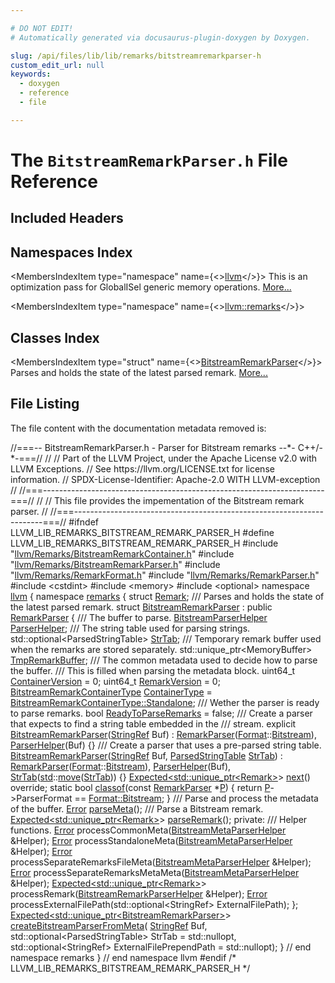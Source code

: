 ```yaml
---

# DO NOT EDIT!
# Automatically generated via docusaurus-plugin-doxygen by Doxygen.

slug: /api/files/lib/lib/remarks/bitstreamremarkparser-h
custom_edit_url: null
keywords:
  - doxygen
  - reference
  - file

---
```





# The `BitstreamRemarkParser.h` File Reference

<DoxygenPage pluginConfig={pluginConfig}>



## Included Headers

<IncludesList>
<IncludesListItem
  filePath="llvm/Remarks/BitstreamRemarkContainer.h"
  permalink="/docs/api/files/include/include/llvm/include/llvm/remarks/bitstreamremarkcontainer-h"
  isLocal="true" />
<IncludesListItem
  filePath="llvm/Remarks/BitstreamRemarkParser.h"
  permalink="/docs/api/files/include/include/llvm/include/llvm/remarks/bitstreamremarkparser-h"
  isLocal="true" />
<IncludesListItem
  filePath="llvm/Remarks/RemarkFormat.h"
  permalink="/docs/api/files/include/include/llvm/include/llvm/remarks/remarkformat-h"
  isLocal="true" />
<IncludesListItem
  filePath="llvm/Remarks/RemarkParser.h"
  permalink="/docs/api/files/include/include/llvm/include/llvm/remarks/remarkparser-h"
  isLocal="true" />
<IncludesListItem
  filePath="cstdint"
  permalink=""
  isLocal="false" />
<IncludesListItem
  filePath="memory"
  permalink=""
  isLocal="false" />
<IncludesListItem
  filePath="optional"
  permalink=""
  isLocal="false" />
</IncludesList>

## Namespaces Index

<MembersIndex>

<MembersIndexItem
  type="namespace"
  name={<><a href="/docs/api/namespaces/llvm">llvm</a></>}>
This is an optimization pass for GlobalISel generic memory operations. <a href="/docs/api/namespaces/llvm/#details">More...</a>
</MembersIndexItem>

<MembersIndexItem
  type="namespace"
  name={<><a href="/docs/api/namespaces/llvm/remarks">llvm::remarks</a></>}>
</MembersIndexItem>

</MembersIndex>

## Classes Index

<MembersIndex>

<MembersIndexItem
  type="struct"
  name={<><a href="/docs/api/structs/llvm/remarks/bitstreamremarkparser">BitstreamRemarkParser</a></>}>
Parses and holds the state of the latest parsed remark. <a href="/docs/api/structs/llvm/remarks/bitstreamremarkparser/#details">More...</a>
</MembersIndexItem>

</MembersIndex>


## File Listing

The file content with the documentation metadata removed is:

<ProgramListing>

<Link id="l00001" /><CodeLine lineNumber="1"><Highlight kind="comment">//===-- BitstreamRemarkParser.h - Parser for Bitstream remarks --&#42;- C++/-&#42;-===//</Highlight><Highlight kind="normal"></Highlight></CodeLine>
<Link id="l00002" /><CodeLine lineNumber="2"><Highlight kind="normal"></Highlight><Highlight kind="comment">//</Highlight><Highlight kind="normal"></Highlight></CodeLine>
<Link id="l00003" /><CodeLine lineNumber="3"><Highlight kind="normal"></Highlight><Highlight kind="comment">// Part of the LLVM Project, under the Apache License v2.0 with LLVM Exceptions.</Highlight><Highlight kind="normal"></Highlight></CodeLine>
<Link id="l00004" /><CodeLine lineNumber="4"><Highlight kind="normal"></Highlight><Highlight kind="comment">// See https://llvm.org/LICENSE.txt for license information.</Highlight><Highlight kind="normal"></Highlight></CodeLine>
<Link id="l00005" /><CodeLine lineNumber="5"><Highlight kind="normal"></Highlight><Highlight kind="comment">// SPDX-License-Identifier: Apache-2.0 WITH LLVM-exception</Highlight><Highlight kind="normal"></Highlight></CodeLine>
<Link id="l00006" /><CodeLine lineNumber="6"><Highlight kind="normal"></Highlight><Highlight kind="comment">//</Highlight><Highlight kind="normal"></Highlight></CodeLine>
<Link id="l00007" /><CodeLine lineNumber="7"><Highlight kind="normal"></Highlight><Highlight kind="comment">//===----------------------------------------------------------------------===//</Highlight><Highlight kind="normal"></Highlight></CodeLine>
<Link id="l00008" /><CodeLine lineNumber="8"><Highlight kind="normal"></Highlight><Highlight kind="comment">//</Highlight><Highlight kind="normal"></Highlight></CodeLine>
<Link id="l00009" /><CodeLine lineNumber="9"><Highlight kind="normal"></Highlight><Highlight kind="comment">// This file provides the impementation of the Bitstream remark parser.</Highlight><Highlight kind="normal"></Highlight></CodeLine>
<Link id="l00010" /><CodeLine lineNumber="10"><Highlight kind="normal"></Highlight><Highlight kind="comment">//</Highlight><Highlight kind="normal"></Highlight></CodeLine>
<Link id="l00011" /><CodeLine lineNumber="11"><Highlight kind="normal"></Highlight><Highlight kind="comment">//===----------------------------------------------------------------------===//</Highlight><Highlight kind="normal"></Highlight></CodeLine>
<Link id="l00012" /><CodeLine lineNumber="12"><Highlight kind="normal"></Highlight></CodeLine>
<Link id="l00013" /><CodeLine lineNumber="13"><Highlight kind="normal"></Highlight><Highlight kind="preprocessor">#ifndef LLVM&#95;LIB&#95;REMARKS&#95;BITSTREAM&#95;REMARK&#95;PARSER&#95;H</Highlight><Highlight kind="normal"></Highlight></CodeLine>
<Link id="l00014" /><CodeLine lineNumber="14"><Highlight kind="normal"></Highlight><Highlight kind="preprocessor">#define LLVM&#95;LIB&#95;REMARKS&#95;BITSTREAM&#95;REMARK&#95;PARSER&#95;H</Highlight><Highlight kind="normal"></Highlight></CodeLine>
<Link id="l00015" /><CodeLine lineNumber="15"><Highlight kind="normal"></Highlight></CodeLine>
<Link id="l00016" /><CodeLine lineNumber="16"><Highlight kind="normal"></Highlight><Highlight kind="preprocessor">#include &quot;<a href="/docs/api/files/include/include/llvm/include/llvm/remarks/bitstreamremarkcontainer-h">llvm/Remarks/BitstreamRemarkContainer.h</a>&quot;</Highlight><Highlight kind="normal"></Highlight></CodeLine>
<Link id="l00017" /><CodeLine lineNumber="17"><Highlight kind="normal"></Highlight><Highlight kind="preprocessor">#include &quot;<a href="/docs/api/files/include/include/llvm/include/llvm/remarks/bitstreamremarkparser-h">llvm/Remarks/BitstreamRemarkParser.h</a>&quot;</Highlight><Highlight kind="normal"></Highlight></CodeLine>
<Link id="l00018" /><CodeLine lineNumber="18"><Highlight kind="normal"></Highlight><Highlight kind="preprocessor">#include &quot;<a href="/docs/api/files/include/include/llvm/include/llvm/remarks/remarkformat-h">llvm/Remarks/RemarkFormat.h</a>&quot;</Highlight><Highlight kind="normal"></Highlight></CodeLine>
<Link id="l00019" /><CodeLine lineNumber="19"><Highlight kind="normal"></Highlight><Highlight kind="preprocessor">#include &quot;<a href="/docs/api/files/include/include/llvm/include/llvm/remarks/remarkparser-h">llvm/Remarks/RemarkParser.h</a>&quot;</Highlight><Highlight kind="normal"></Highlight></CodeLine>
<Link id="l00020" /><CodeLine lineNumber="20"><Highlight kind="normal"></Highlight><Highlight kind="preprocessor">#include &lt;cstdint&gt;</Highlight><Highlight kind="normal"></Highlight></CodeLine>
<Link id="l00021" /><CodeLine lineNumber="21"><Highlight kind="normal"></Highlight><Highlight kind="preprocessor">#include &lt;memory&gt;</Highlight><Highlight kind="normal"></Highlight></CodeLine>
<Link id="l00022" /><CodeLine lineNumber="22"><Highlight kind="normal"></Highlight><Highlight kind="preprocessor">#include &lt;optional&gt;</Highlight><Highlight kind="normal"></Highlight></CodeLine>
<Link id="l00023" /><CodeLine lineNumber="23"><Highlight kind="normal"></Highlight></CodeLine>
<Link id="l00024" /><CodeLine lineNumber="24"><Highlight kind="normal"></Highlight><Highlight kind="keyword">namespace </Highlight><Highlight kind="normal"><a href="/docs/api/namespaces/llvm">llvm</a> &#123;</Highlight></CodeLine>
<Link id="l00025" /><CodeLine lineNumber="25"><Highlight kind="normal"></Highlight><Highlight kind="keyword">namespace </Highlight><Highlight kind="normal"><a href="/docs/api/namespaces/llvm/remarks">remarks</a> &#123;</Highlight></CodeLine>
<Link id="l00026" /><CodeLine lineNumber="26"><Highlight kind="normal"></Highlight></CodeLine>
<Link id="l00027" /><CodeLine lineNumber="27"><Highlight kind="normal"></Highlight><Highlight kind="keyword">struct </Highlight><Highlight kind="normal"><a href="/docs/api/structs/llvm/remarks/remark">Remark</a>;</Highlight></CodeLine>
<Link id="l00028" /><CodeLine lineNumber="28"><Highlight kind="normal"></Highlight><Highlight kind="comment"></Highlight></CodeLine>
<Link id="l00029" /><CodeLine lineNumber="29"><Highlight kind="comment">/// Parses and holds the state of the latest parsed remark.</Highlight><Highlight kind="normal"></Highlight></CodeLine>
<Link id="l00030" /><CodeLine lineNumber="30" lineLink="/docs/api/structs/llvm/remarks/bitstreamremarkparser"><Highlight kind="normal"></Highlight><Highlight kind="keyword">struct </Highlight><Highlight kind="normal"><a href="/docs/api/structs/llvm/remarks/bitstreamremarkparser/#a87b9d7dbab269fcc020ca77e5de6b2ea">BitstreamRemarkParser</a> : </Highlight><Highlight kind="keyword">public</Highlight><Highlight kind="normal"> <a href="/docs/api/structs/llvm/remarks/remarkparser/#a6030e67087fde04ece4556c929c0d42d">RemarkParser</a> &#123;</Highlight><Highlight kind="comment"></Highlight></CodeLine>
<Link id="l00031" /><CodeLine lineNumber="31"><Highlight kind="comment">  /// The buffer to parse.</Highlight><Highlight kind="normal"></Highlight></CodeLine>
<Link id="l00032" /><CodeLine lineNumber="32" lineLink="/docs/api/structs/llvm/remarks/bitstreamremarkparser/#a625266002409dda843a29cd9ce1d6935"><Highlight kind="normal">  <a href="/docs/api/structs/llvm/remarks/bitstreamparserhelper">BitstreamParserHelper</a> <a href="/docs/api/structs/llvm/remarks/bitstreamremarkparser/#a625266002409dda843a29cd9ce1d6935">ParserHelper</a>;</Highlight><Highlight kind="comment"></Highlight></CodeLine>
<Link id="l00033" /><CodeLine lineNumber="33"><Highlight kind="comment">  /// The string table used for parsing strings.</Highlight><Highlight kind="normal"></Highlight></CodeLine>
<Link id="l00034" /><CodeLine lineNumber="34" lineLink="/docs/api/structs/llvm/remarks/bitstreamremarkparser/#a20c5b83786147f32ecb09f7514759cd6"><Highlight kind="normal">  std::optional&lt;ParsedStringTable&gt; <a href="/docs/api/structs/llvm/remarks/bitstreamremarkparser/#a20c5b83786147f32ecb09f7514759cd6">StrTab</a>;</Highlight><Highlight kind="comment"></Highlight></CodeLine>
<Link id="l00035" /><CodeLine lineNumber="35"><Highlight kind="comment">  /// Temporary remark buffer used when the remarks are stored separately.</Highlight><Highlight kind="normal"></Highlight></CodeLine>
<Link id="l00036" /><CodeLine lineNumber="36" lineLink="/docs/api/structs/llvm/remarks/bitstreamremarkparser/#a4db6dace08308bb9072db850fcfe7ad3"><Highlight kind="normal">  std::unique&#95;ptr&lt;MemoryBuffer&gt; <a href="/docs/api/structs/llvm/remarks/bitstreamremarkparser/#a4db6dace08308bb9072db850fcfe7ad3">TmpRemarkBuffer</a>;</Highlight><Highlight kind="comment"></Highlight></CodeLine>
<Link id="l00037" /><CodeLine lineNumber="37"><Highlight kind="comment">  /// The common metadata used to decide how to parse the buffer.</Highlight></CodeLine>
<Link id="l00038" /><CodeLine lineNumber="38"><Highlight kind="comment">  /// This is filled when parsing the metadata block.</Highlight><Highlight kind="normal"></Highlight></CodeLine>
<Link id="l00039" /><CodeLine lineNumber="39" lineLink="/docs/api/structs/llvm/remarks/bitstreamremarkparser/#a578377c716c174dea0cb33b37418a654"><Highlight kind="normal">  uint64&#95;t <a href="/docs/api/structs/llvm/remarks/bitstreamremarkparser/#a578377c716c174dea0cb33b37418a654">ContainerVersion</a> = 0;</Highlight></CodeLine>
<Link id="l00040" /><CodeLine lineNumber="40" lineLink="/docs/api/structs/llvm/remarks/bitstreamremarkparser/#a4d3659edef1822167d765d9a31a4525a"><Highlight kind="normal">  uint64&#95;t <a href="/docs/api/structs/llvm/remarks/bitstreamremarkparser/#a4d3659edef1822167d765d9a31a4525a">RemarkVersion</a> = 0;</Highlight></CodeLine>
<Link id="l00041" /><CodeLine lineNumber="41" lineLink="/docs/api/structs/llvm/remarks/bitstreamremarkparser/#accd11b1bf999ed5625fef25190123c63"><Highlight kind="normal">  <a href="/docs/api/namespaces/llvm/remarks/#a07f17102dd54c318b10c6c6009e27e1e">BitstreamRemarkContainerType</a> <a href="/docs/api/structs/llvm/remarks/bitstreamremarkparser/#accd11b1bf999ed5625fef25190123c63">ContainerType</a> =</Highlight></CodeLine>
<Link id="l00042" /><CodeLine lineNumber="42"><Highlight kind="normal">      <a href="/docs/api/namespaces/llvm/remarks/#a07f17102dd54c318b10c6c6009e27e1ea5c80f101108a356211fcb26b3f83eabb">BitstreamRemarkContainerType::Standalone</a>;</Highlight><Highlight kind="comment"></Highlight></CodeLine>
<Link id="l00043" /><CodeLine lineNumber="43"><Highlight kind="comment">  /// Wether the parser is ready to parse remarks.</Highlight><Highlight kind="normal"></Highlight></CodeLine>
<Link id="l00044" /><CodeLine lineNumber="44" lineLink="/docs/api/structs/llvm/remarks/bitstreamremarkparser/#af9f1e6a87ddd2ec08cedc692e87bf3c4"><Highlight kind="normal">  </Highlight><Highlight kind="keywordtype">bool</Highlight><Highlight kind="normal"> <a href="/docs/api/structs/llvm/remarks/bitstreamremarkparser/#af9f1e6a87ddd2ec08cedc692e87bf3c4">ReadyToParseRemarks</a> = </Highlight><Highlight kind="keyword">false</Highlight><Highlight kind="normal">;</Highlight></CodeLine>
<Link id="l00045" /><CodeLine lineNumber="45"><Highlight kind="normal"></Highlight><Highlight kind="comment"></Highlight></CodeLine>
<Link id="l00046" /><CodeLine lineNumber="46"><Highlight kind="comment">  /// Create a parser that expects to find a string table embedded in the</Highlight></CodeLine>
<Link id="l00047" /><CodeLine lineNumber="47"><Highlight kind="comment">  /// stream.</Highlight><Highlight kind="normal"></Highlight></CodeLine>
<Link id="l00048" /><CodeLine lineNumber="48" lineLink="/docs/api/structs/llvm/remarks/bitstreamremarkparser/#a87b9d7dbab269fcc020ca77e5de6b2ea"><Highlight kind="normal">  </Highlight><Highlight kind="keyword">explicit</Highlight><Highlight kind="normal"> <a href="/docs/api/structs/llvm/remarks/bitstreamremarkparser/#a87b9d7dbab269fcc020ca77e5de6b2ea">BitstreamRemarkParser</a>(<a href="/docs/api/classes/llvm/stringref">StringRef</a> Buf)</Highlight></CodeLine>
<Link id="l00049" /><CodeLine lineNumber="49"><Highlight kind="normal">      : <a href="/docs/api/structs/llvm/remarks/remarkparser/#a6030e67087fde04ece4556c929c0d42d">RemarkParser</a>(<a href="/docs/api/namespaces/llvm/remarks/#a6e038f443b9029221c590524f08be0be">Format</a>::<a href="/docs/api/namespaces/llvm/remarks/#a6e038f443b9029221c590524f08be0bea0b79eab5aacf81d139c4eaec818a549a">Bitstream</a>), <a href="/docs/api/structs/llvm/remarks/bitstreamremarkparser/#a625266002409dda843a29cd9ce1d6935">ParserHelper</a>(Buf) &#123;&#125;</Highlight></CodeLine>
<Link id="l00050" /><CodeLine lineNumber="50"><Highlight kind="normal"></Highlight><Highlight kind="comment"></Highlight></CodeLine>
<Link id="l00051" /><CodeLine lineNumber="51"><Highlight kind="comment">  /// Create a parser that uses a pre-parsed string table.</Highlight><Highlight kind="normal"></Highlight></CodeLine>
<Link id="l00052" /><CodeLine lineNumber="52" lineLink="/docs/api/structs/llvm/remarks/bitstreamremarkparser/#a807136b05ed045dc36620215addd4bdf"><Highlight kind="normal">  <a href="/docs/api/structs/llvm/remarks/bitstreamremarkparser/#a807136b05ed045dc36620215addd4bdf">BitstreamRemarkParser</a>(<a href="/docs/api/classes/llvm/stringref">StringRef</a> Buf, <a href="/docs/api/structs/llvm/remarks/parsedstringtable">ParsedStringTable</a> <a href="/docs/api/structs/llvm/remarks/bitstreamremarkparser/#a20c5b83786147f32ecb09f7514759cd6">StrTab</a>)</Highlight></CodeLine>
<Link id="l00053" /><CodeLine lineNumber="53"><Highlight kind="normal">      : <a href="/docs/api/structs/llvm/remarks/remarkparser/#a6030e67087fde04ece4556c929c0d42d">RemarkParser</a>(<a href="/docs/api/namespaces/llvm/remarks/#a6e038f443b9029221c590524f08be0be">Format</a>::<a href="/docs/api/namespaces/llvm/remarks/#a6e038f443b9029221c590524f08be0bea0b79eab5aacf81d139c4eaec818a549a">Bitstream</a>), <a href="/docs/api/structs/llvm/remarks/bitstreamremarkparser/#a625266002409dda843a29cd9ce1d6935">ParserHelper</a>(Buf),</Highlight></CodeLine>
<Link id="l00054" /><CodeLine lineNumber="54"><Highlight kind="normal">        <a href="/docs/api/structs/llvm/remarks/bitstreamremarkparser/#a20c5b83786147f32ecb09f7514759cd6">StrTab</a>(<a href="/docs/api/namespaces/std">std</a>::<a href="/docs/api/namespaces/llvm/#abfc9c7ecf70f66901e439f7c04ef3dbb">move</a>(<a href="/docs/api/structs/llvm/remarks/bitstreamremarkparser/#a20c5b83786147f32ecb09f7514759cd6">StrTab</a>)) &#123;&#125;</Highlight></CodeLine>
<Link id="l00055" /><CodeLine lineNumber="55"><Highlight kind="normal"></Highlight></CodeLine>
<Link id="l00056" /><CodeLine lineNumber="56"><Highlight kind="normal">  <a href="/docs/api/classes/llvm/expected">Expected&lt;std::unique&#95;ptr&lt;Remark&gt;</a>&gt; <a href="/docs/api/structs/llvm/remarks/bitstreamremarkparser/#a74eaa072e891d07610135a6406c752b3">next</a>() </Highlight><Highlight kind="keyword">override</Highlight><Highlight kind="normal">;</Highlight></CodeLine>
<Link id="l00057" /><CodeLine lineNumber="57"><Highlight kind="normal"></Highlight></CodeLine>
<Link id="l00058" /><CodeLine lineNumber="58" lineLink="/docs/api/structs/llvm/remarks/bitstreamremarkparser/#a7ccbc7f748e9c8288e37949e48a7e1f4"><Highlight kind="normal">  </Highlight><Highlight kind="keyword">static</Highlight><Highlight kind="normal"> </Highlight><Highlight kind="keywordtype">bool</Highlight><Highlight kind="normal"> <a href="/docs/api/structs/llvm/remarks/bitstreamremarkparser/#a7ccbc7f748e9c8288e37949e48a7e1f4">classof</a>(</Highlight><Highlight kind="keyword">const</Highlight><Highlight kind="normal"> <a href="/docs/api/structs/llvm/remarks/remarkparser/#a6030e67087fde04ece4556c929c0d42d">RemarkParser</a> &#42;<a href="/docs/api/files/lib/lib/option/option-cpp/#a04665169063c8ca1f2ea96c27fc7c2b2">P</a>) &#123;</Highlight></CodeLine>
<Link id="l00059" /><CodeLine lineNumber="59"><Highlight kind="normal">    </Highlight><Highlight kind="keywordflow">return</Highlight><Highlight kind="normal"> <a href="/docs/api/files/lib/lib/option/option-cpp/#a04665169063c8ca1f2ea96c27fc7c2b2">P</a>-&gt;ParserFormat == <a href="/docs/api/namespaces/llvm/remarks/#a6e038f443b9029221c590524f08be0bea0b79eab5aacf81d139c4eaec818a549a">Format::Bitstream</a>;</Highlight></CodeLine>
<Link id="l00060" /><CodeLine lineNumber="60"><Highlight kind="normal">  &#125;</Highlight></CodeLine>
<Link id="l00061" /><CodeLine lineNumber="61"><Highlight kind="normal"></Highlight><Highlight kind="comment"></Highlight></CodeLine>
<Link id="l00062" /><CodeLine lineNumber="62"><Highlight kind="comment">  /// Parse and process the metadata of the buffer.</Highlight><Highlight kind="normal"></Highlight></CodeLine>
<Link id="l00063" /><CodeLine lineNumber="63"><Highlight kind="normal">  <a href="/docs/api/classes/llvm/error">Error</a> <a href="/docs/api/structs/llvm/remarks/bitstreamremarkparser/#a13a75a9e36c3356534d09baa92151faf">parseMeta</a>();</Highlight></CodeLine>
<Link id="l00064" /><CodeLine lineNumber="64"><Highlight kind="normal"></Highlight><Highlight kind="comment"></Highlight></CodeLine>
<Link id="l00065" /><CodeLine lineNumber="65"><Highlight kind="comment">  /// Parse a Bitstream remark.</Highlight><Highlight kind="normal"></Highlight></CodeLine>
<Link id="l00066" /><CodeLine lineNumber="66"><Highlight kind="normal">  <a href="/docs/api/classes/llvm/expected">Expected&lt;std::unique&#95;ptr&lt;Remark&gt;</a>&gt; <a href="/docs/api/structs/llvm/remarks/bitstreamremarkparser/#a3df773f35f667f55b21ba89fd05472eb">parseRemark</a>();</Highlight></CodeLine>
<Link id="l00067" /><CodeLine lineNumber="67"><Highlight kind="normal"></Highlight></CodeLine>
<Link id="l00068" /><CodeLine lineNumber="68"><Highlight kind="normal"></Highlight><Highlight kind="keyword">private</Highlight><Highlight kind="normal">:</Highlight><Highlight kind="comment"></Highlight></CodeLine>
<Link id="l00069" /><CodeLine lineNumber="69"><Highlight kind="comment">  /// Helper functions.</Highlight><Highlight kind="normal"></Highlight></CodeLine>
<Link id="l00070" /><CodeLine lineNumber="70"><Highlight kind="normal">  <a href="/docs/api/classes/llvm/error">Error</a> processCommonMeta(<a href="/docs/api/structs/llvm/remarks/bitstreammetaparserhelper">BitstreamMetaParserHelper</a> &amp;Helper);</Highlight></CodeLine>
<Link id="l00071" /><CodeLine lineNumber="71"><Highlight kind="normal">  <a href="/docs/api/classes/llvm/error">Error</a> processStandaloneMeta(<a href="/docs/api/structs/llvm/remarks/bitstreammetaparserhelper">BitstreamMetaParserHelper</a> &amp;Helper);</Highlight></CodeLine>
<Link id="l00072" /><CodeLine lineNumber="72"><Highlight kind="normal">  <a href="/docs/api/classes/llvm/error">Error</a> processSeparateRemarksFileMeta(<a href="/docs/api/structs/llvm/remarks/bitstreammetaparserhelper">BitstreamMetaParserHelper</a> &amp;Helper);</Highlight></CodeLine>
<Link id="l00073" /><CodeLine lineNumber="73"><Highlight kind="normal">  <a href="/docs/api/classes/llvm/error">Error</a> processSeparateRemarksMetaMeta(<a href="/docs/api/structs/llvm/remarks/bitstreammetaparserhelper">BitstreamMetaParserHelper</a> &amp;Helper);</Highlight></CodeLine>
<Link id="l00074" /><CodeLine lineNumber="74"><Highlight kind="normal">  <a href="/docs/api/classes/llvm/expected">Expected&lt;std::unique&#95;ptr&lt;Remark&gt;</a>&gt;</Highlight></CodeLine>
<Link id="l00075" /><CodeLine lineNumber="75"><Highlight kind="normal">  processRemark(<a href="/docs/api/structs/llvm/remarks/bitstreamremarkparserhelper">BitstreamRemarkParserHelper</a> &amp;Helper);</Highlight></CodeLine>
<Link id="l00076" /><CodeLine lineNumber="76"><Highlight kind="normal">  <a href="/docs/api/classes/llvm/error">Error</a> processExternalFilePath(std::optional&lt;StringRef&gt; ExternalFilePath);</Highlight></CodeLine>
<Link id="l00077" /><CodeLine lineNumber="77"><Highlight kind="normal">&#125;;</Highlight></CodeLine>
<Link id="l00078" /><CodeLine lineNumber="78"><Highlight kind="normal"></Highlight></CodeLine>
<Link id="l00079" /><CodeLine lineNumber="79"><Highlight kind="normal"><a href="/docs/api/classes/llvm/expected">Expected&lt;std::unique&#95;ptr&lt;BitstreamRemarkParser&gt;</a>&gt; <a href="/docs/api/namespaces/llvm/remarks/#a2d4315e24acdc204396b98bcc90a1399">createBitstreamParserFromMeta</a>(</Highlight></CodeLine>
<Link id="l00080" /><CodeLine lineNumber="80"><Highlight kind="normal">    <a href="/docs/api/classes/llvm/stringref">StringRef</a> Buf, std::optional&lt;ParsedStringTable&gt; StrTab = std::nullopt,</Highlight></CodeLine>
<Link id="l00081" /><CodeLine lineNumber="81"><Highlight kind="normal">    std::optional&lt;StringRef&gt; ExternalFilePrependPath = std::nullopt);</Highlight></CodeLine>
<Link id="l00082" /><CodeLine lineNumber="82"><Highlight kind="normal"></Highlight></CodeLine>
<Link id="l00083" /><CodeLine lineNumber="83"><Highlight kind="normal">&#125; </Highlight><Highlight kind="comment">// end namespace remarks</Highlight><Highlight kind="normal"></Highlight></CodeLine>
<Link id="l00084" /><CodeLine lineNumber="84"><Highlight kind="normal">&#125; </Highlight><Highlight kind="comment">// end namespace llvm</Highlight><Highlight kind="normal"></Highlight></CodeLine>
<Link id="l00085" /><CodeLine lineNumber="85"><Highlight kind="normal"></Highlight></CodeLine>
<Link id="l00086" /><CodeLine lineNumber="86"><Highlight kind="normal"></Highlight><Highlight kind="preprocessor">#endif </Highlight><Highlight kind="comment">/&#42; LLVM&#95;LIB&#95;REMARKS&#95;BITSTREAM&#95;REMARK&#95;PARSER&#95;H &#42;/</Highlight><Highlight kind="preprocessor"></Highlight></CodeLine>

</ProgramListing>

</DoxygenPage>
